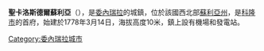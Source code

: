 '''聖卡洛斯德爾蘇利亞'''（{{lang-es|San Carlos del Zulia}}），是[[委內瑞拉|委內瑞拉]]的城鎮，位於該國西北部[[蘇利亞州|蘇利亞州]]，是[[科隆市_(蘇利亞州)|科隆市]]的首府，始建於1778年3月14日，海拔高度10米，鎮上設有機場和發電站。

{{Venezuela-geo-stub}}
[[Category:委內瑞拉城市|Category:委內瑞拉城市]]
